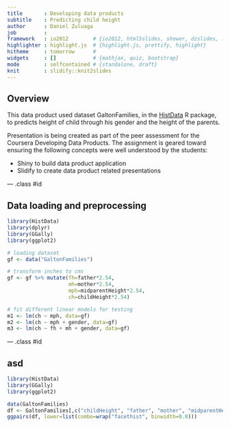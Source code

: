 ```yaml
---
title       : Developing data products
subtitle    : Predicting child height
author      : Daniel Zuluaga
job         : 
framework   : io2012        # {io2012, html5slides, shower, dzslides, ...}
highlighter : highlight.js  # {highlight.js, prettify, highlight}
hitheme     : tomorrow      # 
widgets     : []            # {mathjax, quiz, bootstrap}
mode        : selfcontained # {standalone, draft}
knit        : slidify::knit2slides
---
```


## Overview

This data product used dataset GaltonFamilies, in the [HistData](https://cran.r-project.org/web/packages/HistData/) R package, to predicts height of child through his gender and the height of the parents.

Presentation is being created as part of the peer assessment for the Coursera Developing Data Products. The assignment is geared toward ensuring the following concepts were well understood by the students:

* Shiny to build data product application
* Slidify to create data product related presentations

--- .class #id 

## Data loading and preprocessing

```r
library(HistData)
library(dplyr)
library(GGally)
library(ggplot2)

# loading dataset
gf <- data("GaltonFamilies")

# transform inches to cms
gf <- gf %>% mutate(fh=father*2.54,
                    mh=mother*2.54,
                    mph=midparentHeight*2.54,
                    ch=childHeight*2.54)

# fit different linear models for testing
m1 <- lm(ch ~ mph, data=gf)
m2 <- lm(ch ~ mph + gender, data=gf)
m3 <- lm(ch ~ fh + mh + gender, data=gf)
```


--- .class #id 

## asd

```r
library(HistData)
library(GGally)
library(ggplot2)

data(GaltonFamilies)
df <- GaltonFamilies[,c("childHeight", "father", "mother", "midparentHeight", "gender")]
ggpairs(df, lower=list(combo=wrap("facethist", binwidth=0.8)))
```


